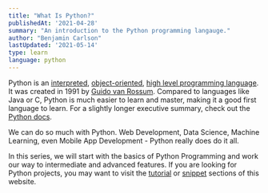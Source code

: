 ```yaml
---
title: "What Is Python?"
publishedAt: '2021-04-28'
summary: "An introduction to the Python programming langauge."
author: "Benjamin Carlson"
lastUpdated: '2021-05-14'
type: learn
language: python
---
```


Python is an [interpreted](https://www.freecodecamp.org/news/compiled-versus-interpreted-languages/), [object-oriented](https://en.wikipedia.org/wiki/Object-oriented_programming#:~:text=Object%2Doriented%20programming%20(OOP),(often%20known%20as%20methods).), [high level programming language](https://www.geeksforgeeks.org/difference-between-high-level-and-low-level-languages/). It 
was created in 1991 by [Guido van Rossum](https://en.wikipedia.org/wiki/Guido_van_Rossum). Compared to languages like Java or C,
Python is much easier to learn and master, making it a good first language to learn. For a slightly longer executive summary, check
out the [Python docs](https://www.python.org/doc/essays/blurb/).

We can do so much with Python. Web Development, Data Science, Machine Learning, even Mobile App Development - Python really
does do it all.

In this series, we will start with the basics of Python Programming and work our way to intermediate and advanced features. If you
are looking for Python projects, you may want to visit the [tutorial](/tutorials) or [snippet](/snippets) sections of this website.